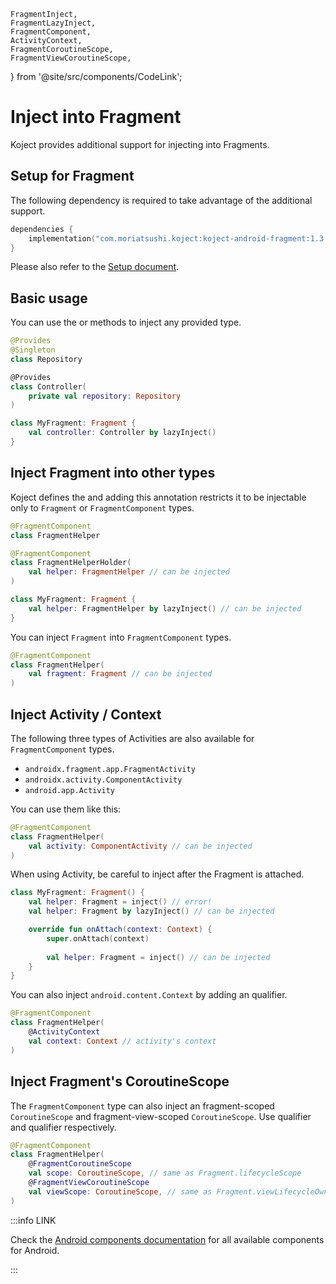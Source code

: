     FragmentInject,
    FragmentLazyInject,
    FragmentComponent,
    ActivityContext,
    FragmentCoroutineScope,
    FragmentViewCoroutineScope,
} from '@site/src/components/CodeLink';

# Inject into Fragment
Koject provides additional support for injecting into Fragments.

## Setup for Fragment
The following dependency is required to take advantage of the additional support.

```kotlin
dependencies {
    implementation("com.moriatsushi.koject:koject-android-fragment:1.3.0-beta01")
}
```

Please also refer to the [Setup document](/docs/setup).

## Basic usage
You can use the <FragmentInject/> or <FragmentLazyInject/> methods to inject any provided type.

```kotlin
@Provides
@Singleton
class Repository

@Provides
class Controller(
    private val repository: Repository
)
```
```kotlin
class MyFragment: Fragment {
    val controller: Controller by lazyInject()
}
```

## Inject Fragment into other types
Koject defines the <FragmentComponent/> and adding this annotation restricts it to be injectable only to `Fragment` or `FragmentComponent` types.

```kotlin
@FragmentComponent
class FragmentHelper
```
```kotlin
@FragmentComponent
class FragmentHelperHolder(
    val helper: FragmentHelper // can be injected
)
```
```kotlin
class MyFragment: Fragment {
    val helper: FragmentHelper by lazyInject() // can be injected
}
```

You can inject `Fragment` into `FragmentComponent` types.

```kotlin
@FragmentComponent
class FragmentHelper(
    val fragment: Fragment // can be injected
)
```

## Inject Activity / Context

The following three types of Activities are also available for `FragmentComponent` types.

* `androidx.fragment.app.FragmentActivity`
* `androidx.activity.ComponentActivity`
* `android.app.Activity`

You can use them like this:

```kotlin
@FragmentComponent
class FragmentHelper(
    val activity: ComponentActivity // can be injected
)
```

When using Activity, be careful to inject after the Fragment is attached.

```kotlin
class MyFragment: Fragment() {
    val helper: Fragment = inject() // error!
    val helper: Fragment by lazyInject() // can be injected

    override fun onAttach(context: Context) {
        super.onAttach(context)
        
        val helper: Fragment = inject() // can be injected
    }
}
```

You can also inject `android.content.Context` by adding an <ActivityContext/> qualifier.

```kotlin
@FragmentComponent
class FragmentHelper(
    @ActivityContext
    val context: Context // activity's context
)
```

## Inject Fragment's CoroutineScope
The `FragmentComponent` type can also inject an fragment-scoped `CoroutineScope` and fragment-view-scoped `CoroutineScope`.
Use <FragmentCoroutineScope/> qualifier and <FragmentViewCoroutineScope/> qualifier respectively.

```kotlin
@FragmentComponent
class FragmentHelper(
    @FragmentCoroutineScope
    val scope: CoroutineScope, // same as Fragment.lifecycleScope
    @FragmentViewCoroutineScope
    val viewScope: CoroutineScope, // same as Fragment.viewLifecycleOwner.lifecycleScope
)
```

:::info LINK

Check the [Android components documentation](/docs/android/components) for all available components for Android.

:::
